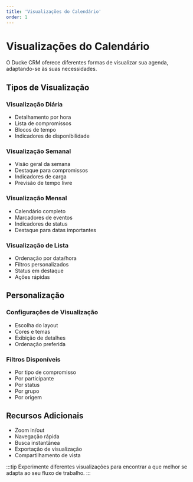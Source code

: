 ```yaml
---
title: 'Visualizações do Calendário'
order: 1
---
```


# Visualizações do Calendário

O Ducke CRM oferece diferentes formas de visualizar sua agenda, adaptando-se às suas necessidades.

## Tipos de Visualização

### Visualização Diária
- Detalhamento por hora
- Lista de compromissos
- Blocos de tempo
- Indicadores de disponibilidade

### Visualização Semanal
- Visão geral da semana
- Destaque para compromissos
- Indicadores de carga
- Previsão de tempo livre

### Visualização Mensal
- Calendário completo
- Marcadores de eventos
- Indicadores de status
- Destaque para datas importantes

### Visualização de Lista
- Ordenação por data/hora
- Filtros personalizados
- Status em destaque
- Ações rápidas

## Personalização

### Configurações de Visualização
- Escolha do layout
- Cores e temas
- Exibição de detalhes
- Ordenação preferida

### Filtros Disponíveis
- Por tipo de compromisso
- Por participante
- Por status
- Por grupo
- Por origem

## Recursos Adicionais

- Zoom in/out
- Navegação rápida
- Busca instantânea
- Exportação de visualização
- Compartilhamento de vista

:::tip
Experimente diferentes visualizações para encontrar a que melhor se adapta ao seu fluxo de trabalho.
::: 